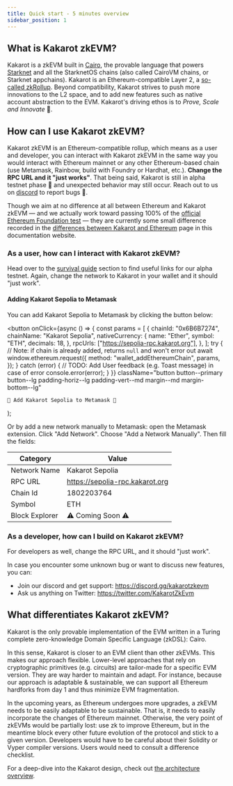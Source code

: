 ```yaml
---
title: Quick start - 5 minutes overview
sidebar_position: 1
---
```


## What is Kakarot zkEVM?

Kakarot is a zkEVM built in [Cairo](https://www.cairo-lang.org/), the provable
language that powers [Starknet](https://starkware.co/starknet/) and all the
StarknetOS chains (also called CairoVM chains, or Starknet appchains). Kakarot
is an Ethereum-compatible Layer 2, a
[so-called zkRollup](https://ethereum.org/developers/docs/scaling/zk-rollups).
Beyond compatibility, Kakarot strives to push more innovations to the L2 space,
and to add new features such as native account abstraction to the EVM. Kakarot's
driving ethos is to _Prove, Scale and Innovate_ 🥕.

## How can I use Kakarot zkEVM?

Kakarot zkEVM is an Ethereum-compatible rollup, which means as a user and
developer, you can interact with Kakarot zkEVM in the same way you would
interact with Ethereum mainnet or any other Ethereum-based chain (use Metamask,
Rainbow, build with Foundry or Hardhat, etc.). **Change the RPC URL and it "just
works"**. That being said, Kakarot is still in alpha testnet phase 🚧 and
unexpected behavior may still occur. Reach out to us on
[discord](https://discord.gg/kakarotzkevm) to report bugs 🐛.

Though we aim at no difference at all between Ethereum and Kakarot zkEVM — and
we actually work toward passing 100% of the
[official Ethereum Foundation test](https://github.com/ethereum/tests) — they
are currently some small difference recorded in the
[differences between Kakarot and Ethereum](differences) page in this
documentation website.

### As a user, how can I interact with Kakarot zkEVM?

Head over to the [survival guide](survival-guide) section to find useful links
for our alpha testnet. Again, change the network to Kakarot in your wallet and
it should "just work".

#### Adding Kakarot Sepolia to Metamask

You can add Kakarot Sepolia to Metamask by clicking the button below:

  <button
    onClick={async () => {
      const params = [
        {
          chainId: "0x6B6B7274",
          chainName: "Kakarot Sepolia",
          nativeCurrency: {
            name: "Ether",
            symbol: "ETH",
            decimals: 18,
          },
          rpcUrls: ["https://sepolia-rpc.kakarot.org"],
        },
      ];
      try {
        // Note: if chain is already added, returns `null` and won't error out
        await window.ethereum.request({
          method: "wallet_addEthereumChain",
          params,
        });
      } catch (error) {
        // TODO: Add User feedback (e.g. Toast message) in case of error
        console.error(error);
      }
    }}
    className="button button--primary button--lg padding-horiz--lg padding-vert--md margin--md margin-bottom--lg"
  >
    🦊 Add Kakarot Sepolia to Metamask 🦊
  </button>
);

<AddKakarotNetwork />

Or by add a new network manually to Metamask: open the Metamask extension. Click
"Add Network". Choose "Add a Network Manually". Then fill the fields:

| Category       | Value                           |
| -------------- | ------------------------------- |
| Network Name   | Kakarot Sepolia                 |
| RPC URL        | https://sepolia-rpc.kakarot.org |
| Chain Id       | 1802203764                      |
| Symbol         | ETH                             |
| Block Explorer | ⚠️ Coming Soon ⚠️               |

### As a developer, how can I build on Kakarot zkEVM?

For developers as well, change the RPC URL, and it should "just work".

In case you encounter some unknown bug or want to discuss new features, you can:

- Join our discord and get support: https://discord.gg/kakarotzkevm
- Ask us anything on Twitter: https://twitter.com/KakarotZkEvm

## What differentiates Kakarot zkEVM?

Kakarot is the only provable implementation of the EVM written in a Turing
complete zero-knowledge Domain Specific Language (zkDSL): Cairo.

In this sense, Kakarot is closer to an EVM client than other zkEVMs. This makes
our approach flexible. Lower-level approaches that rely on cryptographic
primitives (e.g. circuits) are tailor-made for a specific EVM version. They are
way harder to maintain and adapt. For instance, because our approach is
adaptable & sustainable, we can support all Ethereum hardforks from day 1 and
thus minimize EVM fragmentation.

In the upcoming years, as Ethereum undergoes more upgrades, a zkEVM needs to be
easily adaptable to be sustainable. That is, it needs to easily incorporate the
changes of Ethereum mainnet. Otherwise, the very point of zkEVMs would be
partially lost: use zk to improve Ethereum, but in the meantime block every
other future evolution of the protocol and stick to a given version. Developers
would have to be careful about their Solidity or Vyper compiler versions. Users
would need to consult a difference checklist.

For a deep-dive into the Kakarot design, check out
[the architecture overview](architecture/understanding-zkevm).

